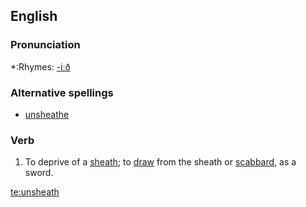 ==English==

===Pronunciation===
*:Rhymes: [[Rhymes:English:-iːð|-iːð]]

===Alternative spellings===
*[[unsheathe]]

===Verb===
{{en-verb|unsheaths|unsheathing|unsheathed|unsheathed}}

# To deprive of a [[sheath]]; to [[draw]] from the sheath or [[scabbard]], as a sword.

[[te:unsheath]]